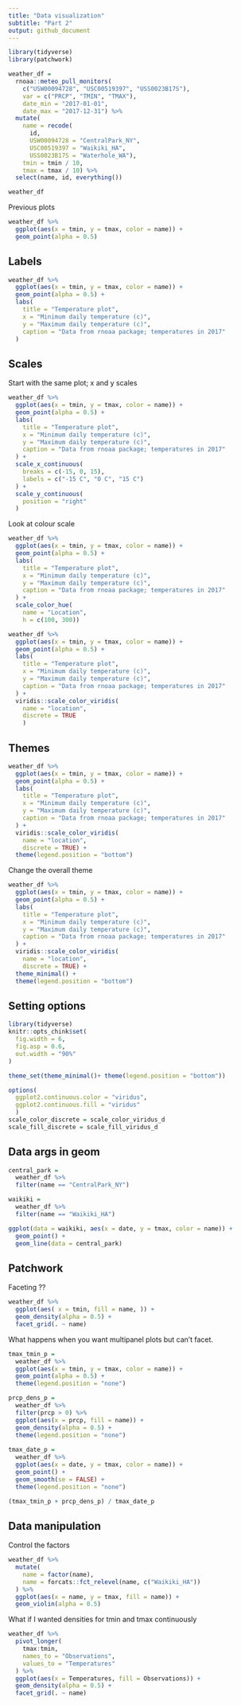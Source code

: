 ```yaml
---
title: "Data visualization"
subtitle: "Part 2"
output: github_document
---
```


```r
library(tidyverse)
library(patchwork)
```

```r
weather_df = 
  rnoaa::meteo_pull_monitors(
    c("USW00094728", "USC00519397", "USS0023B17S"),
    var = c("PRCP", "TMIN", "TMAX"), 
    date_min = "2017-01-01",
    date_max = "2017-12-31") %>%
  mutate(
    name = recode(
      id, 
      USW00094728 = "CentralPark_NY", 
      USC00519397 = "Waikiki_HA",
      USS0023B17S = "Waterhole_WA"),
    tmin = tmin / 10,
    tmax = tmax / 10) %>%
  select(name, id, everything())

weather_df 
```

Previous plots

```r
weather_df %>% 
  ggplot(aes(x = tmin, y = tmax, color = name)) +
  geom_point(alpha = 0.5)
```

## Labels 

```r
weather_df %>% 
  ggplot(aes(x = tmin, y = tmax, color = name)) +
  geom_point(alpha = 0.5) +
  labs(
    title = "Temperature plot",
    x = "Minimum daily temperature (c)", 
    y = "Maximum daily temperature (c)",
    caption = "Data from rnoaa package; temperatures in 2017"
  )
```

## Scales 

Start with the same plot; x and y scales  

```r
weather_df %>% 
  ggplot(aes(x = tmin, y = tmax, color = name)) +
  geom_point(alpha = 0.5) +
  labs(
    title = "Temperature plot",
    x = "Minimum daily temperature (c)", 
    y = "Maximum daily temperature (c)",
    caption = "Data from rnoaa package; temperatures in 2017"
  ) +
  scale_x_continuous(
    breaks = c(-15, 0, 15),
    labels = c("-15 C", "0 C", "15 C")
  ) +
  scale_y_continuous(
    position = "right"
  )
```

Look at colour scale 

```r
weather_df %>% 
  ggplot(aes(x = tmin, y = tmax, color = name)) +
  geom_point(alpha = 0.5) +
  labs(
    title = "Temperature plot",
    x = "Minimum daily temperature (c)", 
    y = "Maximum daily temperature (c)",
    caption = "Data from rnoaa package; temperatures in 2017"
  ) +
  scale_color_hue(
    name = "Location",
    h = c(100, 300))
```



```r
weather_df %>% 
  ggplot(aes(x = tmin, y = tmax, color = name)) +
  geom_point(alpha = 0.5) +
  labs(
    title = "Temperature plot",
    x = "Minimum daily temperature (c)", 
    y = "Maximum daily temperature (c)",
    caption = "Data from rnoaa package; temperatures in 2017"
  ) +
  viridis::scale_color_viridis(
    name = "location",
    discrete = TRUE
    )
```


## Themes 

```r
weather_df %>% 
  ggplot(aes(x = tmin, y = tmax, color = name)) +
  geom_point(alpha = 0.5) +
  labs(
    title = "Temperature plot",
    x = "Minimum daily temperature (c)", 
    y = "Maximum daily temperature (c)",
    caption = "Data from rnoaa package; temperatures in 2017"
  ) +
  viridis::scale_color_viridis(
    name = "location",
    discrete = TRUE) +
  theme(legend.position = "bottom")
```

Change the overall theme 

```r
weather_df %>% 
  ggplot(aes(x = tmin, y = tmax, color = name)) +
  geom_point(alpha = 0.5) +
  labs(
    title = "Temperature plot",
    x = "Minimum daily temperature (c)", 
    y = "Maximum daily temperature (c)",
    caption = "Data from rnoaa package; temperatures in 2017"
  ) +
  viridis::scale_color_viridis(
    name = "location",
    discrete = TRUE) +
  theme_minimal() +
  theme(legend.position = "bottom")
```


## Setting options 

```r
library(tidyverse)
knitr::opts_chink$set(
  fig.width = 6,
  fig.asp = 0.6,
  out.width = "90%"
)

theme_set(theme_minimal()+ theme(legend.position = "bottom"))

options(
  ggplot2.continuous.color = "viridus",
  ggplot2.continuous.fill = "viridus"
  )
scale_color_discrete = scale_color_viridus_d
scale_fill_discrete = scale_fill_viridus_d
```


## Data args in geom 

```r
central_park = 
  weather_df %>% 
  filter(name == "CentralPark_NY")

waikiki = 
  weather_df %>% 
  filter(name == "Waikiki_HA")

ggplot(data = waikiki, aes(x = date, y = tmax, color = name)) +
  geom_point() +
  geom_line(data = central_park)
```


## Patchwork 

Faceting ??

```r
weather_df %>% 
  ggplot(aes( x = tmin, fill = name, )) +
  geom_density(alpha = 0.5) +
  facet_grid(. ~ name)
```

What happens when you want multipanel plots but can't facet. 

```r
tmax_tmin_p = 
  weather_df %>% 
  ggplot(aes(x = tmin, y = tmax, color = name)) +
  geom_point(alpha = 0.5) +
  theme(legend.position = "none")

prcp_dens_p = 
  weather_df %>% 
  filter(prcp > 0) %>% 
  ggplot(aes(x = prcp, fill = name)) +
  geom_density(alpha = 0.5) +
  theme(legend.position = "none")
 
tmax_date_p = 
  weather_df %>% 
  ggplot(aes(x = date, y = tmax, color = name)) +
  geom_point() +
  geom_smooth(se = FALSE) +
  theme(legend.position = "none")

(tmax_tmin_p + prcp_dens_p) / tmax_date_p
```

## Data manipulation 

Control the factors 

```r
weather_df %>% 
  mutate(
    name = factor(name),
    name = forcats::fct_relevel(name, c("Waikiki_HA"))
  ) %>% 
  ggplot(aes(x = name, y = tmax, fill = name)) +
  geom_violin(alpha = 0.5)
```

What if I wanted densities for tmin and tmax continuously 

```r
weather_df %>% 
  pivot_longer(
    tmax:tmin,
    names_to = "Observations",
    values_to = "Temperatures"
  ) %>% 
  ggplot(aes(x = Temperatures, fill = Observations)) +
  geom_density(alpha = 0.5) +
  facet_grid(. ~ name)
```

